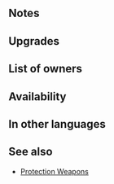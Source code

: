 {{Weapon Infobox
|tagid=SID_守護の剣＋
|intID=3787
|image=wep_sw163
|exclusive=0
|weaponType=Sword
|cost=300
|might=14
|range=1
|effect=If unit is within 3 spaces of an ally, grants Atk/Def+5 to unit and inflicts Special cooldown charge -1 on foe per attack during combat (only highest value applied; does not stack).
|required=Protection Edge
|refinePaths=default
|refineSP=350
|refineMedals=500
|refineStones=50
|properties=random_owner
}}
==Notes==
{{Temporary buffs}}
{{CooldownChargeMinus}}
==Upgrades==
{{Weapon Upgrade List}}
==List of owners==
{{Skill Hero List}}
==Availability==
{{PassiveFocusList}}
{{PassiveDistributionList}}
{{PassiveCombatManualList}}
==In other languages==
{{OtherLanguages
|japanese=守護の剣＋
|german=Schutzschwert+
|spanishEU=Espada escolta +
|spanishLA=Espada escolta +
|french=Fer protecteur +
|italian=Lama custode+
|chineseTW=守護劍＋
|portuguese=Gume protetor+
}}
==See also==
{{See also skills|cond=Description LIKE '%if unit is within _ spaces of an ally, grants Atk/%+%inflicts%special cooldown charge -1%' AND Description NOT LIKE '%any ally is within%' AND WikiName NOT LIKE '%Protection%' AND Exclusive='1'}}
* [[Skill families/Weapons#Protection|Protection Weapons]]
{{Weapons Navbox}}